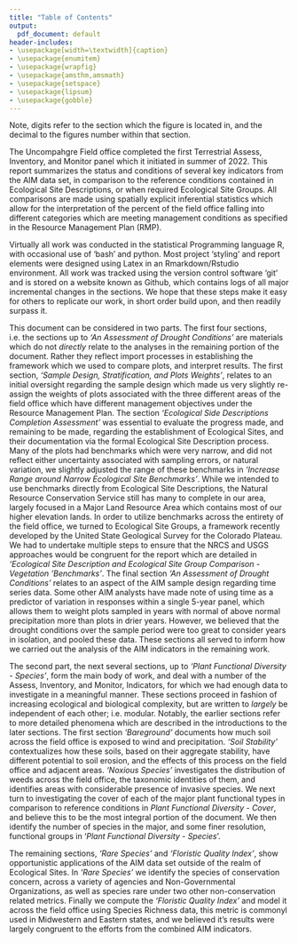 ```yaml
---
title: "Table of Contents"
output:
  pdf_document: default
header-includes:
- \usepackage[width=\textwidth]{caption}
- \usepackage{enumitem}
- \usepackage{wrapfig}
- \usepackage{amsthm,amsmath}
- \usepackage{setspace}
- \usepackage{lipsum}
- \usepackage{gobble}
---
```


\pagenumbering{gobble}
\vspace{-1cm}

\begin{enumerate}[label=(\roman*)]
    \item Table of Contents \dotfill 1
    \item List of Figures \dotfill 2
    \item List of Tables \dotfill 4
    \item List of Acronyms \dotfill 5
    \item Abstract \dotfill 6
    \item Introduction \dotfill 7
    \item Executive Summary \dotfill 8
    \item Field Methods \dotfill 9
\end{enumerate}
\begin{enumerate}
    \item Sample Design, Stratification, and Plots Weights \dotfill 12
    \item Vegetation Re-classification \dotfill 21
    \item Ecological Site Descriptions Completion Assessment \dotfill 26
    \item Increase Range around Narrow Ecological Site Benchmarks \dotfill 29
    \item Ecological Site Description and Ecological Site Group Comparison - Vegetation 'Benchmarks' \dotfill 31
    \item An Assessment of Drought Conditions \dotfill 36
    \item An Overview of the Analytic Sections \dotfill 41
    \item Bare ground \dotfill 42
    \item Soil Stability \dotfill 45
    \item Noxious Species \dotfill 49
    \item Plant Functional Diversity - Cover \dotfill 54
    \item Plant Functional Diversity - Species \dotfill 66
    \item Rare Species \dotfill 71
    \item Floristic Quality Index \dotfill 77
    \item Glossary \dotfill 84
    \item Acknowledgements \dotfill 87
\end{enumerate} 

\newpage
\begin{center}
{\section{List of Figures}} 
\end{center}

\begin{enumerate}
    \item \textbf{Figure VIII.1} Layout of an AIM plot \dotfill 10
    \item \textbf{Figure 1.1} All AIM plots sampled in the field office  \dotfill 14
    \item \textbf{Figure 1.2} AIM plots sampled near Dominguez-Escalente NCA \dotfill 17
    \item \textbf{Figure 1.3} AIM plots sampled near Gunnison-Gorge NCA \dotfill 18
    \item \textbf{Figure 1.4} Summary of Plot Sampling Effort and Plot Fates \dotfill 20
    \item \textbf{Figure 2.1} Relationships between diagnostic metrics for vegetation types \dotfill 23
    \item \textbf{Figure 2.2} Percent Land Cover \dotfill 24
    \item \textbf{Figure 2.3} Movement of Pixels from stratification to post stratification \dotfill 25
    \item \textbf{Figure 3.1} Number of AIM plots per Ecological Site \dotfill 27
    \item \textbf{Figure 3.2} Number of plots which have Quantitative Benchmarks \dotfill 27
    \item \textbf{Figure 4.1} Imputed Ranges Around Mean Values \dotfill 29
    \item \textbf{Figure 5.1} Proportion of Plots mapped to their Ecological Site Groups \dotfill 32
    \item \textbf{Figure 5.2} Initial Relationship Between Field Verified ESD and ESG extracted from the gridded surface \dotfill 32
    \item \textbf{Figure 5.3} Relationships Between ESDs and ESGs midway through the cleaning process \dotfill 33
    \item \textbf{Figure 5.4} Relationship between ESDs and ESGs at end of classification process \dotfill 33
    \item \textbf{Figure 5.5} Mean Benchmarks ESD and ESG \dotfill 34
    \item \textbf{Figure 6.1} Stylized topographic map of the area of analysis \dotfill 38
    \item \textbf{Figure 6.2} SPEI of the Uncompahgre Field Office Area \dotfill 39
    \item \textbf{Figure 6.3} Drought Status of the Uncompahgre Field Office Area \dotfill 39
    \item \textbf{Figure 8.2} ESD and ESG derived Benchmarks [bare ground] \dotfill 42
    \item \textbf{Figure 8.3} Bare ground \dotfill 43
    \item \textbf{Figure 8.4} Land Meeting Benchmarks (Bare Ground) \dotfill 44
    \item \textbf{Figure 9.1} Estimates of Median Soil Stability \dotfill 46
    \item \textbf{Figure 9.2} Land Meeting Benchmarks (Soil Stability) \dotfill 47
    \item \textbf{Figure 10.1} Composite "Invasive Index" \dotfill 50
    \item \textbf{Figure 10.2} Invasive Species Index \dotfill 51
    \item \textbf{Figure 10.3} Invasive Species in the NE Field Office \dotfill 51
    \item \textbf{Figure 10.4} Land Meeting Benchmarks (Invasive Species) \dotfill 52
    \item \textbf{Figure 11.1} Validation of Calculations \dotfill 55
    \item \textbf{Figure 11.2} Forb Cover [Benchmarks] \dotfill 56
    \item \textbf{Figure 11.3} Shrub Cover [Benchmarks] \dotfill 58
    \item \textbf{Figure 11.4} Tree Cover [Benchmarks] \dotfill 59
    \item \textbf{Figure 11.5} Grass Cover [Benchmarks] \dotfill 60  
    \item \textbf{Figure 11.6} Proportion of Plots Meeting Benchmark \dotfill 61  
    \item \textbf{Figure 11.7} Total area of each stratum and the overall status of benchmarks \dotfill 62
    \item \textbf{Figure 12.1} Number of Species per Functional Group across ESD \dotfill 67  
    \item \textbf{Figure 12.2} Species Observed per AIM Plot \dotfill 68  
    \item \textbf{Figure 13.1} Species Occurrences \dotfill 73  
    \item \textbf{Figure 14.1} Measured Floristic Quality \dotfill 78 
    \item \textbf{Figure 14.2} Comparison of Median Values by Stratum \dotfill 80  
    \item \textbf{Figure 14.3} Predicted Floristic Quality \dotfill 80
    \item \textbf{Figure 14.4} Model Selection Table \dotfill 82
    \item \textbf{Figure 15.1} Alternative Stable States \dotfill 84
    \item \textbf{Figure 15.2} A Sample Frame with Five Panels \dotfill 86
\end{enumerate} 

Note, digits refer to the section which the figure is located in, and the decimal to the figures number within that section. 

\newpage
\begin{center}
{\section{List of Tables}} 
\end{center}

\begin{enumerate}
    \item \textbf{Figure VIII.1} Core Indicators and Methods to Collect them \dotfill 9
    \item \textbf{Table  1.1} Original Sample Design for the Entire Sample Frame \dotfill 14
    \item \textbf{Table  1.2} Realized Weighted Sample Design for the Entire Sample Frame  \dotfill 14
    \item \textbf{Table  1.3} Original Sample Design for Areas of Critical Environmental Concern and Wilderness Study Areas \dotfill 15
    \item \textbf{Table  1.4} Number of Plots Drawn per ACEC  \dotfill 16
    \item \textbf{Table  1.5} Realized Weighted Sample Design for the Entire Sample Frame  \dotfill 16
    \item \textbf{Table  1.6} Original Sample Design for Dominguez-Escalante \dotfill 17
    \item \textbf{Table  1.7} Realized Weighted Sample Design for Dominguez-Escalante \dotfill 18
    \item \textbf{Table  1.8} Original Sample Design for Gunnison Gorge \dotfill 18
    \item \textbf{Table  1.9} Realized Weighted Sample Design for Gunnison Gorge \dotfill 19
    \item \textbf{Table  3.1} Variation of Benchmarks \dotfill 29
    \item \textbf{Table  5.1} Variables to calculate Potential Evaporation via the Penman-Montieth equation \dotfill 37
    \item \textbf{Table  5.2} SPI Values Interpretation  \dotfill 38
    \item \textbf{Table 10.1} Land Meeting Benchmarks by Administrative Unit \dotfill 63
    \item \textbf{Table 12.1} Seven Forms of Rarity - Conceptual \dotfill 71
    \item \textbf{Table 12.2} Seven Forms of Rarity - Examples \dotfill 72
\end{enumerate} 

\newpage
\begin{center}
{\section{List of Acronyms}} 
\end{center}

\hspace{0pt}
\vfill
\begin{doublespacing}

\textbf{ACEC} Area of Critical Environmental Concern   \\  
\textbf{AIM} Terrestrial Assess, Inventory, and Monitor  \\   
\textbf{BLM} Bureau of Land Management   \\
\textbf{DEM} Digital Elevation Model  \\
\textbf{ES}  Ecological Site  \\
\textbf{ESD} Ecological Site Description  \\
\textbf{ESG} Ecological Site Group   \\
\textbf{MLRA} Major Land Resource Area   \\
\textbf{NCA}  National Conservation Area   \\
\textbf{NOC}  National Operations Center   \\
\textbf{NGO}  Non-Governmental Organization  \\ 
\textbf{NPS} National Park Service    \\
\textbf{NRCS} National Resource Conservation Service \\   
\textbf{RMP}  Resource Management Plan   \\
\textbf{USFS} United States Forest Service  \\       
\textbf{USGS}  United States Geological Survey \\     
\textbf{WSA} Wilderness Study Area  \\

\end{doublespacing}
\vfill
\hspace{0pt}

\newpage
\begin{center}
{\section{Abstract}} 
\end{center}

The Uncompahgre Field office completed the first Terrestrial Assess, Inventory, and Monitor panel which it initiated in summer of 2022. This report summarizes the status and conditions of several key indicators from the AIM data set, in comparison to the reference conditions contained in Ecological Site Descriptions, or when required Ecological Site Groups. All comparisons are made using spatially explicit inferential statistics which allow for the interpretation of the percent of the field office falling into different categories which are meeting management conditions as specified in the Resource Management Plan (RMP).

Virtually all work was conducted in the statistical Programming language R, with occasional use of 'bash' and python. Most project 'styling' and report elements were designed using Latex in an Rmarkdown/Rstudio environment. All work was tracked using the version control software 'git' and is stored on a website known as Github, which contains logs of all major incremental changes in the sections. We hope that these steps make it easy for others to replicate our work, in short order build upon, and then readily surpass it.

\newpage
\begin{center}
{\section{Introduction}}
\end{center}

This document can be considered in two parts. The first four sections, i.e. the sections up to *'An Assessment of Drought Conditions'* are materials which do not *directly* relate to the analyses in the remaining portion of the document. Rather they reflect import processes in establishing the framework which we used to compare plots, and interpret results. The first section, *'Sample Design, Stratification, and Plots Weights'*, relates to an initial oversight regarding the sample design which made us very slightly re-assign the weights of plots associated with the three different areas of the field office which have different management objectives under the Resource Management Plan. The section *'Ecological Side Descriptions Completion Assessment'* was essential to evaluate the progress made, and remaining to be made, regarding the establishment of Ecological Sites, and their documentation via the formal Ecological Site Description process. Many of the plots had benchmarks which were very narrow, and did not reflect either uncertainty associated with sampling errors, or natural variation, we slightly adjusted the range of these benchmarks in *'Increase Range around Narrow Ecological Site Benchmarks'*. While we intended to use benchmarks directly from Ecological Site Descriptions, the Natural Resource Conservation Service still has many to complete in our area, largely focused in a Major Land Resource Area which contains most of our higher elevation lands. In order to utilize benchmarks across the entirety of the field office, we turned to Ecological Site Groups, a framework recently developed by the United State Geological Survey for the Colorado Plateau. We had to undertake multiple steps to ensure that the NRCS and USGS approaches would be congruent for the report which are detailed in *'Ecological Site Description and Ecological Site Group Comparison - Vegetation 'Benchmarks'*. The final section *'An Assessment of Drought Conditions'* relates to an aspect of the AIM sample design regarding time series data. Some other AIM analysts have made note of using time as a predictor of variation in responses within a single 5-year panel, which allows them to weight plots sampled in years with normal of above normal precipitation more than plots in drier years. However, we believed that the drought conditions over the sample period were too great to consider years in isolation, and pooled these data. These sections all served to inform how we carried out the analysis of the AIM indicators in the remaining work.

The second part, the next several sections, up to *'Plant Functional Diversity - Species'*, form the main body of work, and deal with a number of the Assess, Inventory, and Monitor, Indicators, for which we had enough data to investigate in a meaningful manner. These sections proceed in fashion of increasing ecological and biological complexity, but are written to *largely* be independent of each other; i.e. modular. Notably, the earlier sections refer to more detailed phenomena which are described in the introductions to the later sections. The first section *'Bareground'* documents how much soil across the field office is exposed to wind and precipitation. *'Soil Stability'* contextualizes how these soils, based on their aggregate stability, have different potential to soil erosion, and the effects of this process on the field office and adjacent areas. *'Noxious Species'* investigates the distribution of weeds across the field office, the taxonomic identities of them, and identifies areas with considerable presence of invasive species. We next turn to investigating the cover of each of the major plant functional types in comparison to reference conditions in *Plant Functional Diversity - Cover*, and believe this to be the most integral portion of the document. We then identify the number of species in the major, and some finer resolution, functional groups in '*Plant Functional Diversity - Species*'. 

The remaining sections, *'Rare Species'* and *'Floristic Quality Index'*, show opportunistic applications of the AIM data set outside of the realm of Ecological Sites. In *'Rare Species'* we identify the species of conservation concern, across a variety of agencies and Non-Governmental Organizations, as well as species rare under two other non-conservation related metrics. Finally we compute the *'Floristic Quality Index'* and model it across the field office using Species Richness data, this metric is commonyl used in Midwestern and Eastern states, and we believed it's results were largely congruent to the efforts from the combined AIM indicators. 
